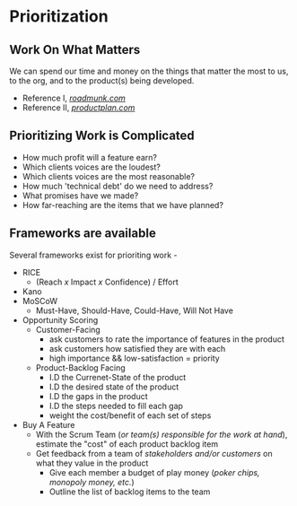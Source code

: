 # Prioritization

## Work On What Matters

We can spend our time and money on the things that matter the most to us, to the org, and to the product(s) being developed.

- Reference I, [_roadmunk.com_](https://roadmunk.com/guides/product-prioritization-techniques-product-managers/)
- Reference II, [_productplan.com_](https://www.productplan.com/glossary/buy-a-feature/)

## Prioritizing Work is Complicated

- How much profit will a feature earn?
- Which clients voices are the loudest?
- Which clients voices are the most reasonable?
- How much 'technical debt' do we need to address?
- What promises have we made?
- How far-reaching are the items that we have planned?

## Frameworks are available

Several frameworks exist for prioriting work -

- RICE
  - (Reach _x_ Impact _x_ Confidence) / Effort
- Kano
- MoSCoW
  - Must-Have, Should-Have, Could-Have, Will Not Have
- Opportunity Scoring
  - Customer-Facing
    - ask customers to rate the importance of features in the product
    - ask customers how satisfied they are with each
    - high importance && low-satisfaction = priority
  - Product-Backlog Facing
    - I.D the Currenet-State of the product
    - I.D the desired state of the product
    - I.D the gaps in the product
    - I.D the steps needed to fill each gap
    - weight the cost/benefit of each set of steps
- Buy A Feature
  - With the Scrum Team (_or team(s) responsible for the work at hand_), estimate the "cost" of each product backlog item
  - Get feedback from a team of _stakeholders and/or customers_ on what they value in the product
    - Give each member a budget of play money (_poker chips, monopoly money, etc._)
    - Outline the list of backlog items to the team
